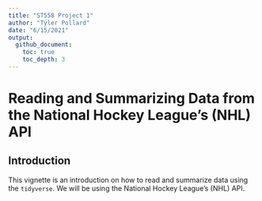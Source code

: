 ```yaml
---
title: "ST558 Project 1"
author: "Tyler Pollard"
date: "6/15/2021"
output: 
  github_document:
    toc: true
    toc_depth: 3
---
```


# Reading and Summarizing Data from the National Hockey League's (NHL) API

## Introduction
This vignette is an introduction on how to read and summarize data using the `tidyverse`. We will be using the National Hockey League's (NHL) API. 

